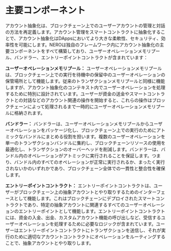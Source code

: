 # 主要コンポーネント

アカウント抽象化は、ブロックチェーン上でのユーザーアカウントの管理と対話の方法を再定義します。アカウント管理をスマートコントラクトに抽象化することで、アカウント抽象化はDAppsにおいてより大きな柔軟性、セキュリティ、効率性を可能にします。NEROは独自のフレームワーク内にアカウント抽象化の主要コンポーネントをすべて構築しており、ユーザーオペレーションメモリプール、バンドラー、エントリーポイントコントラクトが含まれています：

**ユーザーオペレーションメモリプール：** ユーザーオペレーションメモリプールは、ブロックチェーン上での実行を待機中の保留中のユーザーオペレーションの保管場所として機能します。従来のトランザクションメモリプールと同様に機能しますが、アカウント抽象化のコンテキスト内でユーザーオペレーションを処理するために特別に設計されています。ユーザーが資金の送金やスマートコントラクトとの対話などのアカウント関連の操作を開始すると、これらの操作はブロックチェーンによって処理されるまで一時的にユーザーオペレーションメモリプールに格納されます。

**バンドラー：** バンドラーは、ユーザーオペレーションメモリプールからユーザーオペレーションをパッケージ化し、ブロックチェーン上での実行のためにアトミックなバンドルにまとめる役割を担います。複数のユーザーオペレーションを単一のトランザクションバンドルに集約し、ブロックチェーンリソースの使用を最適化し、トランザクションのオーバーヘッドを削減します。バンドラーは、バンドル内のオペレーションがアトミックに実行されることを保証します。つまり、バンドル内のすべてのオペレーションが正常に実行されるか、まったく実行されないかのいずれかであり、ブロックチェーン全体での一貫性と整合性を確保します。

**エントリーポイントコントラクト：** エントリーポイントコントラクトは、ユーザーがブロックチェーン上の抽象アカウントとやり取りするためのインターフェースとして機能します。これはブロックチェーンにデプロイされたスマートコントラクトであり、特定の抽象アカウントに関連するすべてのユーザーオペレーションのエントリーポイントとして機能します。エントリーポイントコントラクトには、資金の入金、出金、カスタムアカウント機能の呼び出しなど、受信するユーザーオペレーションを処理するために必要なロジックが含まれています。ユーザーはエントリーポイントコントラクトにトランザクションを送信し、それが実行のために適切なアカウントコントラクトにオペレーションをルーティングすることで、抽象アカウントとやり取りします。 